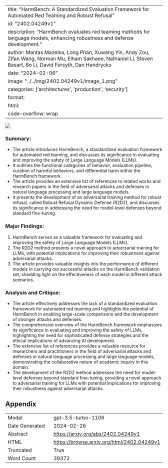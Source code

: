 
---
title: "HarmBench: A Standardized Evaluation Framework for Automated Red Teaming and Robust Refusal"
id: "2402.04249v1"
description: "HarmBench evaluates red teaming methods for language models, enhancing robustness and defense development."
author: Mantas Mazeika, Long Phan, Xuwang Yin, Andy Zou, Zifan Wang, Norman Mu, Elham Sakhaee, Nathaniel Li, Steven Basart, Bo Li, David Forsyth, Dan Hendrycks
date: "2024-02-06"
image: "../../img/2402.04249v1/image_1.png"
categories: ['architectures', 'production', 'security']
format:
  html:
    code-overflow: wrap
---

![](../../img/2402.04249v1/image_1.png)

### Summary:
- The article introduces HarmBench, a standardized evaluation framework for automated red teaming, and discusses its significance in evaluating and improving the safety of Large Language Models (LLMs).
- It outlines the functional categories of behavior, evaluation pipeline, curation of harmful behaviors, and differential harm within the HarmBench framework.
- The article provides an extensive list of references to related works and research papers in the field of adversarial attacks and defenses in natural language processing and large language models.
- It presents the development of an adversarial training method for robust refusal, called Robust Refusal Dynamic Defense (R2D2), and discusses its significance in addressing the need for model-level defenses beyond standard fine-tuning.

### Major Findings:
1. HarmBench serves as a valuable framework for evaluating and improving the safety of Large Language Models (LLMs).
2. The R2D2 method presents a novel approach to adversarial training for LLMs, with potential implications for improving their robustness against adversarial attacks.
3. The article provides valuable insights into the performance of different models in carrying out successful attacks on the HarmBench validation set, shedding light on the effectiveness of each model in different attack scenarios.

### Analysis and Critique:
- The article effectively addresses the lack of a standardized evaluation framework for automated red teaming and highlights the potential of HarmBench in enabling large-scale comparisons and the development of stronger attacks and defenses.
- The comprehensive overview of the HarmBench framework emphasizes its significance in evaluating and improving the safety of LLMs, highlighting the need for sophisticated defense strategies and the ethical implications of advancing AI development.
- The extensive list of references provides a valuable resource for researchers and practitioners in the field of adversarial attacks and defenses in natural language processing and large language models, demonstrating the collaborative nature of academic inquiry in this domain.
- The development of the R2D2 method addresses the need for model-level defenses beyond standard fine-tuning, providing a novel approach to adversarial training for LLMs with potential implications for improving their robustness against adversarial attacks.

## Appendix

|          |          |
|----------|----------|
| Model     | gpt-3.5-turbo-1106       |
| Date Generated     | 2024-02-26       |
| Abstract | [https://arxiv.org/abs/2402.04249v1](https://arxiv.org/abs/2402.04249v1)        |
| HTML     | [https://browse.arxiv.org/html/2402.04249v1](https://browse.arxiv.org/html/2402.04249v1)       |
| Truncated       | True       |
| Word Count       | 39372       |